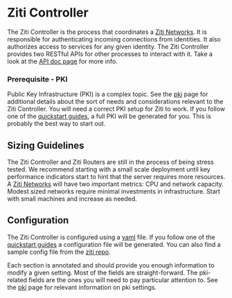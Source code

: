 
# Ziti Controller

The Ziti Controller is the process that coordinates a [Ziti Networks](xref:zitiOverview#overview-of-a-ziti-network). It
is responsible for authenticating incoming connections from identities. It also authorizes access to services for any
given identity. The Ziti Controller provides two RESTful APIs for other processes to interact with it. Take a look at
the [API doc page](/api/rest/) for more info.

### Prerequisite - PKI

Public Key Infrastructure (PKI) is a complex topic. See the [pki](pki) page for additional details
about the sort of needs and considerations relevant to the Ziti Controller. You will need a correct PKI setup for Ziti
to work. If you follow one of the [quickstart guides](../quickstarts/network/), a full PKI will be
generated for you. This is probably the best way to start out.

## Sizing Guidelines

The Ziti Controller and Ziti Routers are still in the process of being stress tested. We recommend starting with a small
scale deployment until key performance indicators start to hint that the server requires more resources. A
[Ziti Networks](xref:zitiOverview#overview-of-a-ziti-network) will have two important metrics: CPU and network capacity.
Modest sized networks require minimal investments in infrastructure. Start with small machines and increase as needed.

## Configuration

The Ziti Controller is configured using a [yaml](https://yaml.org/) file. If you follow one of the
[quickstart guides](../quickstarts/network/) a configuration file will be generated. You can also find a
sample config file from the [ziti repo](https://github.com/openziti/ziti/blob/release-next/etc/ctrl.with.edge.yml).

Each section is annotated and should provide you enough information to modify a given setting. Most of the fields are
straight-forward. The pki-related fields are the ones you will need to pay particular attention to. See
the [pki](pki) page for relevant information on pki settings.

<LoggingSnippetMd />